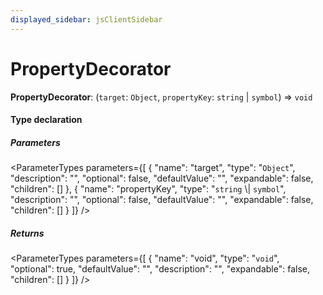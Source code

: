 ```yaml
---
displayed_sidebar: jsClientSidebar
---
```



# PropertyDecorator

 **PropertyDecorator**: (`target`: `Object`, `propertyKey`: `string` \| `symbol`) => `void`

#### Type declaration

##### Parameters

<ParameterTypes parameters={[
  {
    "name": "target",
    "type": "`Object`",
    "description": "",
    "optional": false,
    "defaultValue": "",
    "expandable": false,
    "children": []
  },
  {
    "name": "propertyKey",
    "type": "`string` \\| `symbol`",
    "description": "",
    "optional": false,
    "defaultValue": "",
    "expandable": false,
    "children": []
  }
]} />

##### Returns

<ParameterTypes parameters={[
  {
    "name": "void",
    "type": "`void`",
    "optional": true,
    "defaultValue": "",
    "description": "",
    "expandable": false,
    "children": []
  }
]} />
